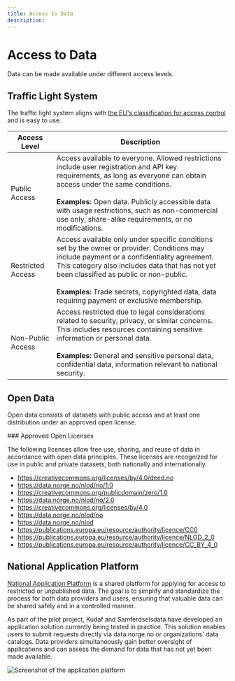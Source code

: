 ```yaml
---
title: Access to Data
description:
---
```


# Access to Data

<Ingress data-size='xs'>Data can be made available under different access levels.</Ingress>

## Traffic Light System

The traffic light system aligns with [the EU's classification for access control](https://op.europa.eu/en/web/eu-vocabularies/concept-scheme/-/resource?uri=http://publications.europa.eu/resource/authority/access-right) and is easy to use.

| Access Level                                 | Description                                                                                                                                                                                                                                                                                                                                        |
| -------------------------------------------- | -------------------------------------------------------------------------------------------------------------------------------------------------------------------------------------------------------------------------------------------------------------------------------------------------------------------------------------------------- |
| <Tag data-color="success">Public Access</Tag>     | Access available to everyone. Allowed restrictions include user registration and API key requirements, as long as everyone can obtain access under the same conditions. <br /><br/> **Examples:** Open data. Publicly accessible data with usage restrictions, such as non-commercial use only, share-alike requirements, or no modifications.     |
| <Tag data-color="warning">Restricted Access</Tag> | Access available only under specific conditions set by the owner or provider. Conditions may include payment or a confidentiality agreement. This category also includes data that has not yet been classified as public or non-public. <br /><br/> **Examples:** Trade secrets, copyrighted data, data requiring payment or exclusive membership. |
| <Tag data-color="danger">Non-Public Access</Tag>  | Access restricted due to legal considerations related to security, privacy, or similar concerns. This includes resources containing sensitive information or personal data. <br /><br/> **Examples:** General and sensitive personal data, confidential data, information relevant to national security.                                           |

## Open Data

Open data consists of datasets with public access and at least one distribution under an approved open license.

<Alert data-color='success'>
### Approved Open Licenses

The following licenses allow free use, sharing, and reuse of data in accordance with open data principles. These licenses are recognized for use in public and private datasets, both nationally and internationally.

- https://creativecommons.org/licenses/by/4.0/deed.no
- https://data.norge.no/nlod/no/1.0
- https://creativecommons.org/publicdomain/zero/1.0
- https://data.norge.no/nlod/no/2.0
- https://creativecommons.org/licenses/by/4.0
- https://data.norge.no/nlod/no
- https://data.norge.no/nlod
- https://publications.europa.eu/resource/authority/licence/CC0
- https://publications.europa.eu/resource/authority/licence/NLOD_2_0
- https://publications.europa.eu/resource/authority/licence/CC_BY_4_0
</Alert>

## National Application Platform

[National Application Platform](https://frontend-soknad.paas2.uninett.no/) is a shared platform for applying for access to restricted or unpublished data. The goal is to simplify and standardize the process for both data providers and users, ensuring that valuable data can be shared safely and in a controlled manner.

As part of the pilot project, Kudaf and Samferdselsdata have developed an application solution currently being tested in practice. This solution enables users to submit requests directly via data.norge.no or organizations' data catalogs. Data providers simultaneously gain better oversight of applications and can assess the demand for data that has not yet been made available.

![Screenshot of the application platform](https://cms.fellesdatakatalog.digdir.no/uploads/Screenshot_2025_03_10_at_08_27_02_e6006bee2d.png)
